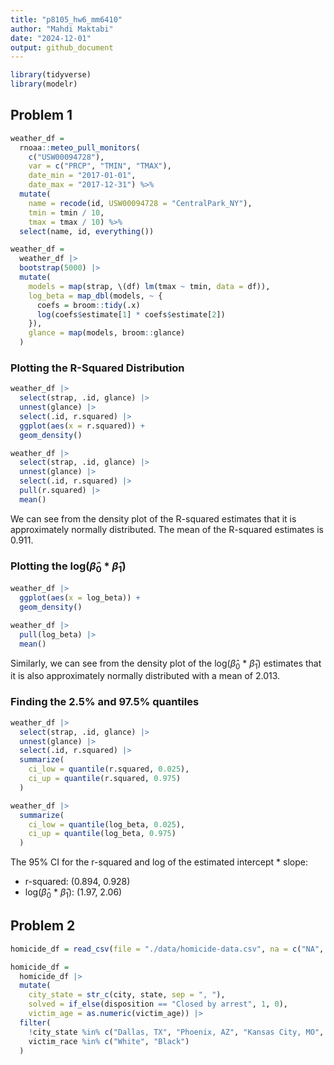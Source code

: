 ```yaml
---
title: "p8105_hw6_mm6410"
author: "Mahdi Maktabi"
date: "2024-12-01"
output: github_document
---
```


```r
library(tidyverse)
library(modelr)
```

## Problem 1

```r
weather_df = 
  rnoaa::meteo_pull_monitors(
    c("USW00094728"),
    var = c("PRCP", "TMIN", "TMAX"), 
    date_min = "2017-01-01",
    date_max = "2017-12-31") %>%
  mutate(
    name = recode(id, USW00094728 = "CentralPark_NY"),
    tmin = tmin / 10,
    tmax = tmax / 10) %>%
  select(name, id, everything())
```

```r
weather_df =
  weather_df |>
  bootstrap(5000) |> 
  mutate(
    models = map(strap, \(df) lm(tmax ~ tmin, data = df)),
    log_beta = map_dbl(models, ~ {
      coefs = broom::tidy(.x)
      log(coefs$estimate[1] * coefs$estimate[2])
    }),
    glance = map(models, broom::glance)
  )
```

### Plotting the R-Squared Distribution

```r
weather_df |> 
  select(strap, .id, glance) |> 
  unnest(glance) |> 
  select(.id, r.squared) |> 
  ggplot(aes(x = r.squared)) +
  geom_density()

weather_df |> 
  select(strap, .id, glance) |> 
  unnest(glance) |> 
  select(.id, r.squared) |> 
  pull(r.squared) |> 
  mean()
```

We can see from the density plot of the R-squared estimates that it is approximately normally distributed. The mean of the R-squared estimates is 0.911. 

### Plotting the log($\hat{\beta}_{0}$ * $\hat{\beta}_{1}$)

```r
weather_df |> 
  ggplot(aes(x = log_beta)) +
  geom_density()

weather_df |> 
  pull(log_beta) |> 
  mean()
```

Similarly, we can see from the density plot of the log($\hat{\beta}_{0}$ * $\hat{\beta}_{1}$) estimates that it is also approximately normally distributed with a mean of 2.013.

### Finding the 2.5% and 97.5% quantiles

```r
weather_df |> 
  select(strap, .id, glance) |> 
  unnest(glance) |> 
  select(.id, r.squared) |> 
  summarize(
    ci_low = quantile(r.squared, 0.025),
    ci_up = quantile(r.squared, 0.975)
  )

weather_df |> 
  summarize(
    ci_low = quantile(log_beta, 0.025),
    ci_up = quantile(log_beta, 0.975)
  )
```

The 95% CI for the r-squared and log of the estimated intercept * slope:

* r-squared: (0.894, 0.928)
* log($\hat{\beta}_{0}$ * $\hat{\beta}_{1}$): (1.97, 2.06)

## Problem 2

```r
homicide_df = read_csv(file = "./data/homicide-data.csv", na = c("NA", "", NA))
```

```r
homicide_df =
  homicide_df |> 
  mutate(
    city_state = str_c(city, state, sep = ", "),
    solved = if_else(disposition == "Closed by arrest", 1, 0),
    victim_age = as.numeric(victim_age)) |> 
  filter(
    !city_state %in% c("Dallas, TX", "Phoenix, AZ", "Kansas City, MO", "Tulsa, AL"),
    victim_race %in% c("White", "Black")
  )
```


